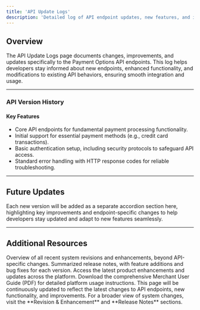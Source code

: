 ```yaml
---
title: 'API Update Logs'
description: 'Detailed log of API endpoint updates, new features, and improvements.'
---
```


## **Overview**

The API Update Logs page documents changes, improvements, and updates specifically to the Payment Options API endpoints. This log helps developers stay informed about new endpoints, enhanced functionality, and modifications to existing API behaviors, ensuring smooth integration and usage.

---

### **API Version History**

<Accordion title="Version 1.x - Initial Release">
  
#### Key Features
- Core API endpoints for fundamental payment processing functionality.
- Initial support for essential payment methods (e.g., credit card transactions).
- Basic authentication setup, including security protocols to safeguard API access.
- Standard error handling with HTTP response codes for reliable troubleshooting.
  
</Accordion>

---

## **Future Updates**

Each new version will be added as a separate accordion section here, highlighting key improvements and endpoint-specific changes to help developers stay updated and adapt to new features seamlessly.

---

## **Additional Resources**

<CardGroup>
  <Card title="Revision & Enhancement" icon="chart-line" href="/change-logs/revision-enhancement">
    Overview of all recent system revisions and enhancements, beyond API-specific changes.
  </Card>
  
  <Card title="Release Notes" icon="file" href="/change-logs/release-notes">
    Summarized release notes, with feature additions and bug fixes for each version.
  </Card>

  <Card title="Product Updates" icon="pen-to-square" href="/change-logs/product-updates">
    Access the latest product enhancements and updates across the platform.
  </Card>

  <Card title="Merchant User Guide" icon="book" href="/static/downloads/PO-MerchantUserGuide-EN.pdf">
    Download the comprehensive Merchant User Guide (PDF) for detailed platform usage instructions.
  </Card>
</CardGroup>

<Note>
  This page will be continuously updated to reflect the latest changes to API endpoints, new functionality, and improvements. For a broader view of system changes, visit the **Revision & Enhancement** and **Release Notes** sections.
</Note>